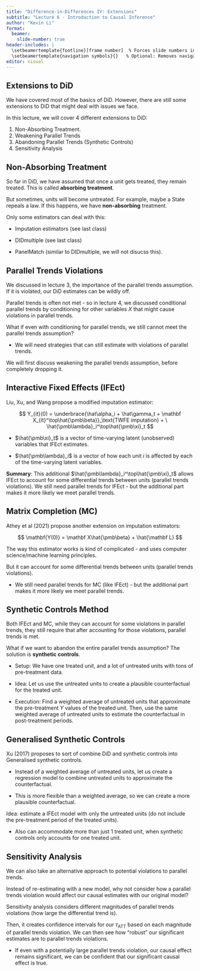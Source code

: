```yaml
---
title: "Difference-in-Differences IV: Extensions"
subtitle: "Lecture 6 - Introduction to Causal Inference"
author: "Kevin Li"
format:
  beamer:
    slide-number: true
header-includes: |
  \setbeamertemplate{footline}[frame number]  % Forces slide numbers in footline
  \setbeamertemplate{navigation symbols}{}   % Optional: Removes navigation symbols
editor: visual
---
```


## Extensions to DiD

We have covered most of the basics of DiD. However, there are still some extensions to DiD that might deal with issues we face.

In this lecture, we will cover 4 different extensions to DiD:

1.  Non-Absorbing Treatment.
2.  Weakening Parallel Trends
3.  Abandoning Parallel Trends (Synthetic Controls)
4.  Sensitivity Analysis

## Non-Absorbing Treatment

So far in DiD, we have assumed that once a unit gets treated, they remain treated. This is called **absorbing treatment**.

But sometimes, units will become untreated. For example, maybe a State repeals a law. If this happens, we have **non-absorbing** treatment.

Only some estimators can deal with this:

-   Imputation estimators (see last class)

-   DIDmultiple (see last class)

-   PanelMatch (similar to DIDmultiple, we will not disucss this).

## Parallel Trends Violations

We discussed in lecture 3, the importance of the parallel trends assumption. If it is violated, our DiD estimates can be wildly off.

Parallel trends is often not met - so in lecture 4, we discussed conditional parallel trends by conditioning for other variables $X$ that might cause violations in parallel trends.

What if even with conditioning for parallel trends, we still cannot meet the parallel trends assumption?

-   We will need strategies that can still estimate with violations of parallel trends.

We will first discuss weakening the parallel trends assumption, before completely dropping it.

## Interactive Fixed Effects (IFEct)

Liu, Xu, and Wang propose a modified imputation estimator:

$$
Y_{it}(0) = \underbrace{\hat\alpha_i + \hat\gamma_t + \mathbf X_{it}^\top\hat{\pmb\beta}}_\text{TWFE imputation} + \ \hat{\pmb\lambda}_i^\top\hat{\pmb\xi}_t
$$

-   $\hat{\pmb\xi}_t$ is a vector of time-varying latent (unobserved) variables that IFEct estimates.

-   $\hat{\pmb\lambda}_i$ is a vector of how each unit $i$ is affected by each of the time-varying latent variables.

**Summary**: This additional $\hat{\pmb\lambda}_i^\top\hat{\pmb\xi}_t$ allows IFEct to account for some differential trends between units (parallel trends violations). We still need parallel trends for IFEct - but the additional part makes it more likely we meet parallel trends.

## Matrix Completion (MC)

Athey et al (2021) propose another extension on imputation estimators:

$$
\mathbf{Y(0)} = \mathbf X\hat{\pmb\beta} + \hat{\mathbf L}
$$

The way this estimator works is kind of complicated - and uses computer science/machine learning principles.

But it can account for some differential trends between units (parallel trends violations).

-   We still need parallel trends for MC (like IFEct) - but the additional part makes it more likely we meet parallel trends.

## Synthetic Controls Method

Both IFEct and MC, while they can account for some violations in parallel trends, they still require that after accounting for those violations, parallel trends is met.

What if we want to abandon the entire parallel trends assumption? The solution is **synthetic controls**.

-   Setup: We have one treated unit, and a lot of untreated units with tons of pre-treatment data.

-   Idea: Let us use the untreated units to create a plausible counterfactual for the treated unit.

-   Execution: Find a weighted average of untreated units that approximate the pre-treatment $Y$ values of the treated unit. Then, use the same weighted average of untreated units to estimate the counterfactual in post-treatment periods.

## Generalised Synthetic Controls

Xu (2017) proposes to sort of combine DiD and synthetic controls into Generalised synthetic controls.

-   Instead of a weighted average of untreated units, let us create a regression model to combine untreated units to approximate the counterfactual.

-   This is more flexible than a weighted average, so we can create a more plausible counterfactual.

Idea: estimate a IFEct model with only the untreated units (do not include the pre-treatment period of the treated units).

-   Also can accommodate more than just 1 treated unit, when synthetic controls only accounts for one treated unit.

## Sensitivity Analysis

We can also take an alternative approach to potential violations to parallel trends.

Instead of re-estimating with a new model, why not consider how a parallel trends violation would affect our causal estimates with our original model?

Sensitivity analysis considers different magnitudes of parallel trends violations (how large the differential trend is).

Then, it creates confidence intervals for our $\tau_\text{ATT}$ based on each magnitude of parallel trends violation. We can then see how "robust" our significant estimates are to parallel trends violations.

-   If even with a potentially large parallel trends violation, our causal effect remains significant, we can be confident that our significant causal effect is true.

